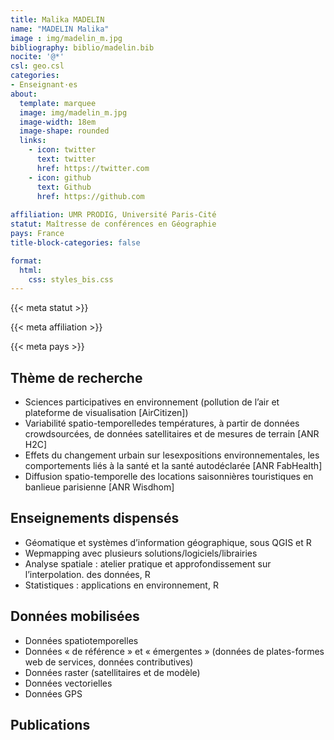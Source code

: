 ```yaml
---
title: Malika MADELIN
name: "MADELIN Malika"
image : img/madelin_m.jpg
bibliography: biblio/madelin.bib
nocite: '@*'
csl: geo.csl
categories: 
- Enseignant·es
about:
  template: marquee
  image: img/madelin_m.jpg
  image-width: 18em
  image-shape: rounded
  links:
    - icon: twitter
      text: twitter
      href: https://twitter.com
    - icon: github
      text: Github
      href: https://github.com
      
affiliation: UMR PRODIG, Université Paris-Cité
statut: Maîtresse de conférences en Géographie
pays: France
title-block-categories: false

format:
  html: 
    css: styles_bis.css
---
```


::: {#profil}
::: {#statut}
{{< meta statut >}}
:::

::: {#affiliation}
{{< meta affiliation >}}
:::

::: {#pays}
<i class="bi bi-globe2"></i> {{< meta pays >}}\
:::
:::

## <i class="bi bi-ui-checks-grid"></i> Thème de recherche

::: {#liste}
-   Sciences participatives en environnement (pollution de l'air et plateforme de visualisation \[AirCitizen\])
-   Variabilité spatio-temporelledes températures, à partir de données crowdsourcées, de données satellitaires et de mesures de terrain \[ANR H2C\]
-   Effets du changement urbain sur lesexpositions environnementales, les comportements liés à la santé et la santé autodéclarée \[ANR FabHealth\]
-   Diffusion spatio-temporelle des locations saisonnières touristiques en banlieue parisienne \[ANR Wisdhom\]
:::

## <i class="bi bi-person-video3"></i> Enseignements dispensés

<div>

-   Géomatique et systèmes d'information géographique, sous QGIS et R
-   Wepmapping avec plusieurs solutions/logiciels/librairies
-   Analyse spatiale : atelier pratique et approfondissement sur l'interpolation. des données, R
-   Statistiques : applications en environnement, R

</div>

## <i class="bi bi-clipboard-data"></i> Données mobilisées

-   Données spatiotemporelles
-   Données « de référence » et « émergentes » (données de plates-formes web de services, données contributives)
-   Données raster (satellitaires et de modèle)
-   Données vectorielles
-   Données GPS

## <i class="bi bi-file-earmark-text"></i> Publications

::: {#refs}
:::
